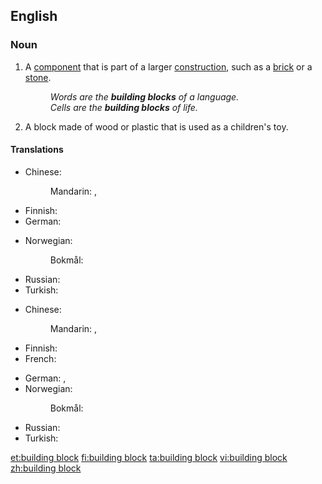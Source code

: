 ==English==

===Noun===
{{en-noun|head=[[building]] [[block]]}}

# A [[component]] that is part of a larger [[construction]], such as a [[brick]] or a [[stone]].
#: ''Words are the '''building blocks''' of a language.''
#: ''Cells are the '''building blocks''' of life.''
# A block made of wood or plastic that is used as a children's toy.

====Translations====
{{trans-top|component that is part of a larger construction}}
* Chinese:
*: Mandarin: {{t+|cmn|基礎|sc=Hani}}, {{t+|cmn|基础|tr=jīchǔ|sc=Hani}}
* Finnish: {{t|fi|rakennusosa}}
* German: {{t+|de|Baustein|m}}
{{trans-mid}}
* Norwegian:
*: Bokmål: {{t|nb|byggeblokk|m|f}}
* Russian: {{t|ru|строи́тельный блок|m}}
* Turkish: {{t+|tr|yapı taşı}}
{{trans-bottom}}

{{trans-top|block made of wood or plastic that is used as a children's toy}}
* Chinese:
*: Mandarin: {{t+|cmn|積木|sc=Hani}}, {{t+|cmn|积木|tr=jīmù|sc=Hani}}
* Finnish: {{t|fi|rakennuspalikka}}
* French: {{t+|fr|cube|m}}
{{trans-mid}}
* German: {{t+|de|Bauklotz|m}}, {{t|de|Spielbaustein|m}}
* Norwegian:
*: Bokmål: {{t|nb|byggeblokk|m|f}}
* Russian: {{t+|ru|ку́бик|m}}
* Turkish: {{t-check|tr|[[inşaat kutusu]] [[parçası]]}} {{attention|tr|2=was "[[inşaat kutusu]] [[parçası]]" - assumed sum-of-parts; if an idiom, remove the wikilinks to the individual words. see [[User:Kephir/gadgets/xte#Translation_fixing]]}}
{{trans-bottom}}

[[et:building block]]
[[fi:building block]]
[[ta:building block]]
[[vi:building block]]
[[zh:building block]]